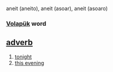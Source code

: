 aneit (aneito), aneit (asoar), aneit (asoaro)  
=== [[Volapük]] word === 
== [[adverb]] == 
# [[tonight]]
# [[this evening]]